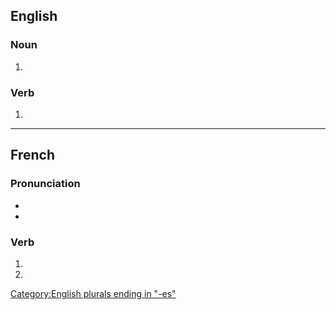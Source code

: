 {{also|smashés}}

==English==

===Noun===
{{head|en|noun plural form}}

# {{plural of|smash|lang=en}}

===Verb===
{{head|en|verb form}}

# {{en-third-person singular of|smash}}

[[Category:English plurals ending in "-es"]]

----

==French==

===Pronunciation===
* {{IPA|lang=fr|/smaʃ/}}
* {{homophones|lang=fr|smashe|smashent}}

===Verb===
{{head|fr|verb form}}

# {{inflection of|smasher||2|s|pres|indc|lang=fr}}
# {{inflection of|smasher||2|s|pres|subj|lang=fr}}
